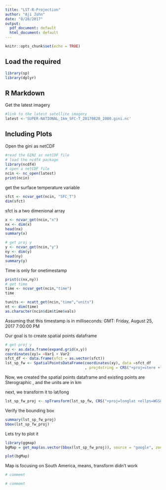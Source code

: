 ```yaml
---
title: "LST-R-Projection"
author: "Aji John"
date: "8/28/2017"
output:
  pdf_document: default
  html_document: default
---
```


```r
knitr::opts_chunk$set(echo = TRUE)
```

## Load the required

```r
library(sp)
library(dplyr)
```
## R Markdown

Get the latest imagery

```r
#link to the latest satellite imagery
latest <-'SUPER-NATIONAL_1km_SFC-T_20170828_2000.gini.nc'

```

## Including Plots

Open the gini as netCDF

```r
#read the GINI as netCDF file
# load the ncdf4 package
library(ncdf4)
# open a netCDF file
ncin <- nc_open(latest)
print(ncin)
```

get the surface temperature variable

```r

sfct <- ncvar_get(ncin, "SFC_T")
dim(sfct)

```

sfct is a two dimenional array

```r

x <- ncvar_get(ncin,"x")
nx <- dim(x)
head(nx)
summary(x)
```

```r
# get proj y
y <- ncvar_get(ncin,"y")
ny <- dim(y)
head(ny)
summary(y)
```

Time is only for onetimestamp
```r
print(c(nx,ny))
# get time
time <- ncvar_get(ncin,"time")
time

tunits <- ncatt_get(ncin,"time","units")
nt <- dim(time)
as.character(ncin$dim$time$vals)
```

Assuming that this timestamp is in milliseconds:
GMT: Friday, August 25, 2017 7:00:00 PM


Our goal is to create spatial points dataframe

```r
# get proj y
xy <- as.data.frame(expand.grid(x,y))
coordinates(xy)= ~Var1 + Var2
sfct_df <- data.frame(sfct = as.vector(sfct))
lst_sp_fw <- SpatialPointsDataFrame(coordinates(xy), data =sfct_df
                                    , proj4string = CRS("+proj=stere +lat_0=90 +lon_0=-105 +ellps=WGS84 +datum=WGS84"))
```

Now, we created the spatial points dataframe and existing points are
Sterographic , and the units are in km

next, we transform it to lat/long

```r
lst_sp_fw_proj <- spTransform(lst_sp_fw, CRS("+proj=longlat +ellps=WGS84"))
```


Verify the bounding box
```r
summary(lst_sp_fw_proj)
bbox(lst_sp_fw_proj)
```

Lets try to plot it

```r
library(ggmap)
bgMap = get_map(as.vector(bbox(lst_sp_fw_proj)), source = "google", zoom = 3)
```

```r
plot(bgMap) 
```

Map is focusing on South America, means, transform didn't work
```r
# commemt

```
```r
# commemt

```
